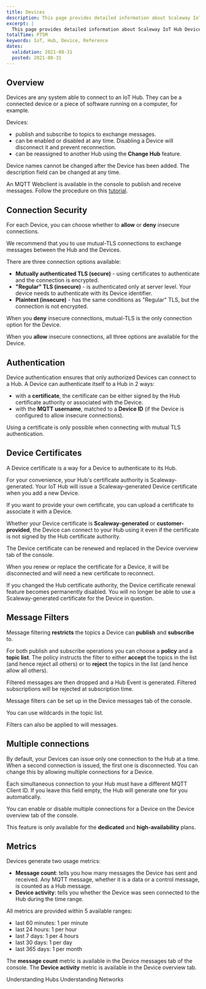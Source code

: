 ```yaml
---
title: Devices
description: This page provides detailed information about Scaleway IoT Hub Devices.
excerpt: |
  This page provides detailed information about Scaleway IoT Hub Devices.
totalTime: PT5M
keywords: IoT, Hub, Device, Reference
dates:
  validation: 2021-08-31
  posted: 2021-08-31
---
```


## Overview

Devices are any system able to connect to an IoT Hub. They can be a connected device or a piece of software running on a computer, for example. 

Devices:
- publish and subscribe to topics to exchange messages.
- can be enabled or disabled at any time. Disabling a Device will disconnect it and prevent reconnection.
- can be reassigned to another Hub using the **Change Hub** feature.

<Message type="note">

  Device names cannot be changed after the Device has been added. The description field can be changed at any time.

</Message>

<Message type="tip">

  An MQTT Webclient is available in the console to publish and receive messages. Follow the procedure on this [tutorial](/iot/iot-hub/how-to/use-mqtt-webclient).

</Message>

## Connection Security

For each Device, you can choose whether to **allow** or **deny** insecure connections.

<Message type="important">

  We recommend that you to use mutual-TLS connections to exchange messages between the Hub and the Devices.

</Message>

There are three connection options available:

- **Mutually authenticated TLS (secure)** - using certificates to authenticate and the connection is encrypted.
- **"Regular" TLS (insecure)** - is authenticated only at server level. Your device needs to authenticate with its Device identifier.
- **Plaintext (insecure)** - has the same conditions as "Regular" TLS, but the connection is not encrypted.

When you **deny** insecure connections, mutual-TLS is the only connection option for the Device.

When you **allow** insecure connections, all three options are available for the Device.

## Authentication

Device authentication ensures that only authorized Devices can connect to a Hub. A Device can authenticate itself to a Hub in 2 ways:  

- with a **certificate**, the certificate can be either signed by the Hub certificate authority or associated with the Device.
- with the **MQTT username**, matched to a **Device ID** (if the Device is configured to allow insecure connections).

<Message type="note">

  Using a certificate is only possible when connecting with mutual TLS authentication.

</Message>

## Device Certificates

A Device certificate is a way for a Device to authenticate to its Hub.

For your convenience, your Hub's certificate authority is Scaleway-generated. Your IoT Hub will issue a Scaleway-generated Device certificate when you add a new Device.

If you want to provide your own certificate, you can upload a certificate to associate it with a Device.

Whether your Device certificate is **Scaleway-generated** or **customer-provided**, the Device can connect to your Hub using it even if the certificate is not signed by the Hub certificate authority.

The Device certificate can be renewed and replaced in the Device overview tab of the console.

<Message type="important">

  When you renew or replace the certificate for a Device, it will be disconnected and will need a new certificate to reconnect.

</Message>

<Message type="note">

  If you changed the Hub certificate authority, the Device certificate renewal feature becomes permanently disabled. You will no longer be able to use a Scaleway-generated certificate for the Device in question.

</Message>

## Message Filters

Message filtering **restricts** the topics a Device can **publish** and **subscribe** to.

For both publish and subscribe operations you can choose a **policy** and a **topic list**. The policy instructs the filter to either **accept** the topics in the list (and hence reject all others) or to **reject** the topics in the list (and hence allow all others).

Filtered messages are then dropped and a Hub Event is generated. Filtered subscriptions will be rejected at subscription time.

Message filters can be set up in the Device messages tab of the console.

<Message type="tip">

  You can use wildcards in the topic list.

</Message>

<Message type="note">

  Filters can also be applied to will messages.

</Message>

## Multiple connections

By default, your Devices can issue only one connection to the Hub at a time. When a second connection is issued, the first one is disconnected. You can change this by allowing multiple connections for a Device.

<Message type="note">

  Each simultaneous connection to your Hub must have a different MQTT Client ID. If you leave this field empty, the Hub will generate one for you automatically.

</Message>

You can enable or disable multiple connections for a Device on the Device overview tab of the console.

<Message type="important">

  This feature is only available for the **dedicated** and **high-availability** plans.

</Message>

## Metrics

Devices generate two usage metrics:

- **Message count**: tells you how many messages the Device has sent and received. Any MQTT message, whether it is a data or a control message, is counted as a Hub message.
- **Device activity**: tells you whether the Device was seen connected to the Hub during the time range.

All metrics are provided within 5 available ranges:

- last 60 minutes: 1 per minute
- last 24 hours: 1 per hour
- last 7 days: 1 per 4 hours
- last 30 days: 1 per day
- last 365 days: 1 per month

The **message count** metric is available in the Device messages tab of the console. The **Device activity** metric is available in the Device overview tab.

<Navigation title="See Also">
  <PreviousButton to="/iot/iot-hub/reference-content/hubs/">Understanding Hubs</PreviousButton>
  <NextButton to="/iot/iot-hub/reference-content/networks/">Understanding Networks</NextButton>
</Navigation>

